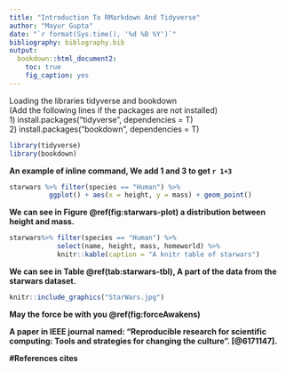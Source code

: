```yaml
---
title: "Introduction To RMarkdown And Tidyverse"
author: "Mayur Gupta"
date: "`r format(Sys.time(), '%d %B %Y')`"
bibliography: biblography.bib
output: 
  bookdown::html_document2:
    toc: true
    fig_caption: yes
---
```


Loading the libraries tidyverse and bookdown \
(Add the following lines if the packages are not installed)\
1) install.packages("tidyverse", dependencies = T)\
2) install.packages("bookdown", dependencies = T)\

```r

library(tidyverse)
library(bookdown)
```

**An example of inline command, We add 1 and 3 to get `r 1+3`**

```r
starwars %>% filter(species == "Human") %>% 
          ggplot() + aes(x = height, y = mass) + geom_point()
```
**We can see in Figure \@ref(fig:starwars-plot) a distribution between height and mass.**

```r
starwars%>% filter(species == "Human") %>% 
            select(name, height, mass, homeworld) %>% 
            knitr::kable(caption = "A knitr table of starwars")
```

**We can see in Table \@ref(tab:starwars-tbl), A part of the data from the starwars dataset.**\

```r
knitr::include_graphics("StarWars.jpg")
```
**May the force be with you \@ref(fig:forceAwakens)**



**A paper in IEEE journal named: "Reproducible research for scientific computing: Tools and strategies for changing the culture". [@6171147].**

**#References cites**
